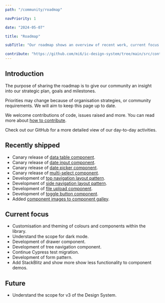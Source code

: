 ```yaml
---
path: "/community/roadmap"

navPriority: 1

date: "2024-05-07"

title: "Roadmap"

subTitle: "Our roadmap shows an overview of recent work, current focus and work we have planned."

contribute: "https://github.com/mi6/ic-design-system/tree/main/src/content/structured/community/roadmap.mdx"
---
```


## Introduction

The purpose of sharing the roadmap is to give our community an insight into our strategic plan, goals and milestones.

Priorities may change because of organisation strategies, or community requirements. We will aim to keep this page up to date.

We welcome contributions of code, issues raised and more. You can read more about [how to contribute](/community/contribute).

Check out our <ic-link target="_blank" href="https://github.com/orgs/mi6/projects/2/views/1" rel="noreferrer noopener nofollow">GitHub</ic-link> for a more detailed view of our day-to-day activities.

## Recently shipped

- Canary release of [data table component](/components/data-table).
- Canary release of [date input component](/components/date-input).
- Canary release of [date picker component](/components/date-picker).
- Canary release of [multi-select component](/components/multi-select).
- Development of [top navigation layout pattern](/patterns/navigation-patterns/top-navigation-layout).
- Development of [side navigation layout pattern](/patterns/navigation-patterns/side-navigation-layout).
- Development of [file upload component](/components/button/code/#file-upload).
- Development of [toggle button component](/components/toggle-button).
- Added [component images to component galley](/components).

## Current focus

- Customisation and theming of colours and components within the library.
- Understand the scope for dark mode.
- Development of drawer component.
- Development of tree navigation component.
- Continue Cypress test migration.
- Development of form pattern.
- Add StackBlitz and show more show less functionality to component demos.

## Future

- Understand the scope for v3 of the Design System.
